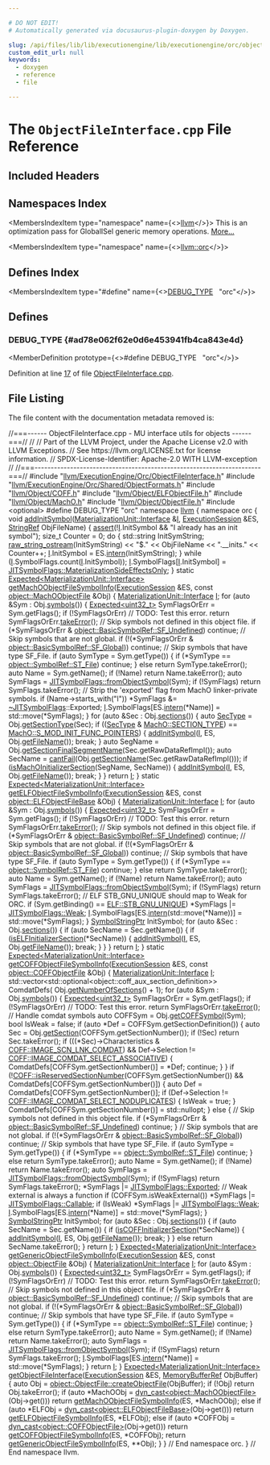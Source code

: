 ```yaml
---

# DO NOT EDIT!
# Automatically generated via docusaurus-plugin-doxygen by Doxygen.

slug: /api/files/lib/lib/executionengine/lib/executionengine/orc/objectfileinterface-cpp
custom_edit_url: null
keywords:
  - doxygen
  - reference
  - file

---
```





# The `ObjectFileInterface.cpp` File Reference

<DoxygenPage pluginConfig={pluginConfig}>



## Included Headers

<IncludesList>
<IncludesListItem
  filePath="llvm/ExecutionEngine/Orc/ObjectFileInterface.h"
  permalink="/docs/api/files/include/include/llvm/include/llvm/executionengine/include/llvm/executionengine/orc/objectfileinterface-h"
  isLocal="true" />
<IncludesListItem
  filePath="llvm/ExecutionEngine/Orc/Shared/ObjectFormats.h"
  permalink="/docs/api/files/include/include/llvm/include/llvm/executionengine/include/llvm/executionengine/orc/include/llvm/executionengine/orc/shared/objectformats-h"
  isLocal="true" />
<IncludesListItem
  filePath="llvm/Object/COFF.h"
  permalink="/docs/api/files/include/include/llvm/include/llvm/object/coff-h"
  isLocal="true" />
<IncludesListItem
  filePath="llvm/Object/ELFObjectFile.h"
  permalink="/docs/api/files/include/include/llvm/include/llvm/object/elfobjectfile-h"
  isLocal="true" />
<IncludesListItem
  filePath="llvm/Object/MachO.h"
  permalink="/docs/api/files/include/include/llvm/include/llvm/object/macho-h"
  isLocal="true" />
<IncludesListItem
  filePath="llvm/Object/ObjectFile.h"
  permalink="/docs/api/files/include/include/llvm/include/llvm/object/objectfile-h"
  isLocal="true" />
<IncludesListItem
  filePath="optional"
  permalink=""
  isLocal="false" />
</IncludesList>

## Namespaces Index

<MembersIndex>

<MembersIndexItem
  type="namespace"
  name={<><a href="/docs/api/namespaces/llvm">llvm</a></>}>
This is an optimization pass for GlobalISel generic memory operations. <a href="/docs/api/namespaces/llvm/#details">More...</a>
</MembersIndexItem>

<MembersIndexItem
  type="namespace"
  name={<><a href="/docs/api/namespaces/llvm/orc">llvm::orc</a></>}>
</MembersIndexItem>

</MembersIndex>

## Defines Index

<MembersIndex>

<MembersIndexItem
  type="#define"
  name={<><a href="#ad78e062f62e0d6e453941fb4ca843e4d">DEBUG&#95;TYPE</a>&nbsp;&nbsp;&nbsp;&quot;orc&quot;</>}>
</MembersIndexItem>

</MembersIndex>


<SectionDefinition>

## Defines

### DEBUG&#95;TYPE {#ad78e062f62e0d6e453941fb4ca843e4d}

<MemberDefinition
  prototype={<>#define DEBUG&#95;TYPE&nbsp;&nbsp;&nbsp;&quot;orc&quot;</>}>

Definition at line <a href="#l00017">17</a> of file <a href="/docs/api/files/lib/lib/executionengine/lib/executionengine/orc/objectfileinterface-cpp">ObjectFileInterface.cpp</a>.
</MemberDefinition>

</SectionDefinition>

## File Listing

The file content with the documentation metadata removed is:

<ProgramListing>

<Link id="l00001" /><CodeLine lineNumber="1"><Highlight kind="comment">//===------ ObjectFileInterface.cpp - MU interface utils for objects ------===//</Highlight><Highlight kind="normal"></Highlight></CodeLine>
<Link id="l00002" /><CodeLine lineNumber="2"><Highlight kind="normal"></Highlight><Highlight kind="comment">//</Highlight><Highlight kind="normal"></Highlight></CodeLine>
<Link id="l00003" /><CodeLine lineNumber="3"><Highlight kind="normal"></Highlight><Highlight kind="comment">// Part of the LLVM Project, under the Apache License v2.0 with LLVM Exceptions.</Highlight><Highlight kind="normal"></Highlight></CodeLine>
<Link id="l00004" /><CodeLine lineNumber="4"><Highlight kind="normal"></Highlight><Highlight kind="comment">// See https://llvm.org/LICENSE.txt for license information.</Highlight><Highlight kind="normal"></Highlight></CodeLine>
<Link id="l00005" /><CodeLine lineNumber="5"><Highlight kind="normal"></Highlight><Highlight kind="comment">// SPDX-License-Identifier: Apache-2.0 WITH LLVM-exception</Highlight><Highlight kind="normal"></Highlight></CodeLine>
<Link id="l00006" /><CodeLine lineNumber="6"><Highlight kind="normal"></Highlight><Highlight kind="comment">//</Highlight><Highlight kind="normal"></Highlight></CodeLine>
<Link id="l00007" /><CodeLine lineNumber="7"><Highlight kind="normal"></Highlight><Highlight kind="comment">//===----------------------------------------------------------------------===//</Highlight><Highlight kind="normal"></Highlight></CodeLine>
<Link id="l00008" /><CodeLine lineNumber="8"><Highlight kind="normal"></Highlight></CodeLine>
<Link id="l00009" /><CodeLine lineNumber="9"><Highlight kind="normal"></Highlight><Highlight kind="preprocessor">#include &quot;<a href="/docs/api/files/include/include/llvm/include/llvm/executionengine/include/llvm/executionengine/orc/objectfileinterface-h">llvm/ExecutionEngine/Orc/ObjectFileInterface.h</a>&quot;</Highlight><Highlight kind="normal"></Highlight></CodeLine>
<Link id="l00010" /><CodeLine lineNumber="10"><Highlight kind="normal"></Highlight><Highlight kind="preprocessor">#include &quot;<a href="/docs/api/files/include/include/llvm/include/llvm/executionengine/include/llvm/executionengine/orc/include/llvm/executionengine/orc/shared/objectformats-h">llvm/ExecutionEngine/Orc/Shared/ObjectFormats.h</a>&quot;</Highlight><Highlight kind="normal"></Highlight></CodeLine>
<Link id="l00011" /><CodeLine lineNumber="11"><Highlight kind="normal"></Highlight><Highlight kind="preprocessor">#include &quot;<a href="/docs/api/files/include/include/llvm/include/llvm/object/coff-h">llvm/Object/COFF.h</a>&quot;</Highlight><Highlight kind="normal"></Highlight></CodeLine>
<Link id="l00012" /><CodeLine lineNumber="12"><Highlight kind="normal"></Highlight><Highlight kind="preprocessor">#include &quot;<a href="/docs/api/files/include/include/llvm/include/llvm/object/elfobjectfile-h">llvm/Object/ELFObjectFile.h</a>&quot;</Highlight><Highlight kind="normal"></Highlight></CodeLine>
<Link id="l00013" /><CodeLine lineNumber="13"><Highlight kind="normal"></Highlight><Highlight kind="preprocessor">#include &quot;<a href="/docs/api/files/include/include/llvm/include/llvm/object/macho-h">llvm/Object/MachO.h</a>&quot;</Highlight><Highlight kind="normal"></Highlight></CodeLine>
<Link id="l00014" /><CodeLine lineNumber="14"><Highlight kind="normal"></Highlight><Highlight kind="preprocessor">#include &quot;<a href="/docs/api/files/include/include/llvm/include/llvm/object/objectfile-h">llvm/Object/ObjectFile.h</a>&quot;</Highlight><Highlight kind="normal"></Highlight></CodeLine>
<Link id="l00015" /><CodeLine lineNumber="15"><Highlight kind="normal"></Highlight><Highlight kind="preprocessor">#include &lt;optional&gt;</Highlight><Highlight kind="normal"></Highlight></CodeLine>
<Link id="l00016" /><CodeLine lineNumber="16"><Highlight kind="normal"></Highlight></CodeLine>
<Link id="l00017" /><CodeLine lineNumber="17" lineLink="#ad78e062f62e0d6e453941fb4ca843e4d"><Highlight kind="normal"></Highlight><Highlight kind="preprocessor">#define DEBUG&#95;TYPE &quot;orc&quot;</Highlight><Highlight kind="normal"></Highlight></CodeLine>
<Link id="l00018" /><CodeLine lineNumber="18"><Highlight kind="normal"></Highlight></CodeLine>
<Link id="l00019" /><CodeLine lineNumber="19"><Highlight kind="normal"></Highlight><Highlight kind="keyword">namespace </Highlight><Highlight kind="normal"><a href="/docs/api/namespaces/llvm">llvm</a> &#123;</Highlight></CodeLine>
<Link id="l00020" /><CodeLine lineNumber="20"><Highlight kind="normal"></Highlight><Highlight kind="keyword">namespace </Highlight><Highlight kind="normal">orc &#123;</Highlight></CodeLine>
<Link id="l00021" /><CodeLine lineNumber="21"><Highlight kind="normal"></Highlight></CodeLine>
<Link id="l00022" /><CodeLine lineNumber="22" lineLink="/docs/api/namespaces/llvm/orc/#a1f5a1bc60c220cdccbab0f26b2a425e1"><Highlight kind="normal"></Highlight><Highlight kind="keywordtype">void</Highlight><Highlight kind="normal"> <a href="/docs/api/namespaces/llvm/orc/#a1f5a1bc60c220cdccbab0f26b2a425e1">addInitSymbol</a>(<a href="/docs/api/structs/llvm/orc/materializationunit/interface">MaterializationUnit::Interface</a> &amp;<a href="/docs/api/files/lib/lib/support/md5-cpp/#ac0eafdc9ee161b71e7af98af736952fd">I</a>, <a href="/docs/api/classes/llvm/orc/executionsession">ExecutionSession</a> &amp;ES,</Highlight></CodeLine>
<Link id="l00023" /><CodeLine lineNumber="23"><Highlight kind="normal">                   <a href="/docs/api/classes/llvm/stringref">StringRef</a> ObjFileName) &#123;</Highlight></CodeLine>
<Link id="l00024" /><CodeLine lineNumber="24"><Highlight kind="normal">  <a href="/docs/api/files/lib/lib/target/lib/target/amdgpu/silowercontrolflow-cpp/#a4868c5d81c5ccc98c47aeab6244346a0">assert</a>(!<a href="/docs/api/files/lib/lib/support/md5-cpp/#ac0eafdc9ee161b71e7af98af736952fd">I</a>.InitSymbol &amp;&amp; </Highlight><Highlight kind="stringliteral">&quot;I already has an init symbol&quot;</Highlight><Highlight kind="normal">);</Highlight></CodeLine>
<Link id="l00025" /><CodeLine lineNumber="25"><Highlight kind="normal">  </Highlight><Highlight kind="keywordtype">size&#95;t</Highlight><Highlight kind="normal"> Counter = 0;</Highlight></CodeLine>
<Link id="l00026" /><CodeLine lineNumber="26"><Highlight kind="normal"></Highlight></CodeLine>
<Link id="l00027" /><CodeLine lineNumber="27"><Highlight kind="normal">  </Highlight><Highlight kind="keywordflow">do</Highlight><Highlight kind="normal"> &#123;</Highlight></CodeLine>
<Link id="l00028" /><CodeLine lineNumber="28"><Highlight kind="normal">    std::string InitSymString;</Highlight></CodeLine>
<Link id="l00029" /><CodeLine lineNumber="29"><Highlight kind="normal">    <a href="/docs/api/classes/llvm/raw-string-ostream">raw&#95;string&#95;ostream</a>(InitSymString)</Highlight></CodeLine>
<Link id="l00030" /><CodeLine lineNumber="30"><Highlight kind="normal">        &lt;&lt; </Highlight><Highlight kind="stringliteral">&quot;$.&quot;</Highlight><Highlight kind="normal"> &lt;&lt; ObjFileName &lt;&lt; </Highlight><Highlight kind="stringliteral">&quot;.&#95;&#95;inits.&quot;</Highlight><Highlight kind="normal"> &lt;&lt; Counter++;</Highlight></CodeLine>
<Link id="l00031" /><CodeLine lineNumber="31"><Highlight kind="normal">    <a href="/docs/api/files/lib/lib/support/md5-cpp/#ac0eafdc9ee161b71e7af98af736952fd">I</a>.InitSymbol = ES.<a href="/docs/api/classes/llvm/orc/executionsession/#a4a6187a7b7e11faffbcb0f788bd2543c">intern</a>(InitSymString);</Highlight></CodeLine>
<Link id="l00032" /><CodeLine lineNumber="32"><Highlight kind="normal">  &#125; </Highlight><Highlight kind="keywordflow">while</Highlight><Highlight kind="normal"> (<a href="/docs/api/files/lib/lib/support/md5-cpp/#ac0eafdc9ee161b71e7af98af736952fd">I</a>.SymbolFlags.count(<a href="/docs/api/files/lib/lib/support/md5-cpp/#ac0eafdc9ee161b71e7af98af736952fd">I</a>.InitSymbol));</Highlight></CodeLine>
<Link id="l00033" /><CodeLine lineNumber="33"><Highlight kind="normal"></Highlight></CodeLine>
<Link id="l00034" /><CodeLine lineNumber="34"><Highlight kind="normal">  <a href="/docs/api/files/lib/lib/support/md5-cpp/#ac0eafdc9ee161b71e7af98af736952fd">I</a>.SymbolFlags&#91;<a href="/docs/api/files/lib/lib/support/md5-cpp/#ac0eafdc9ee161b71e7af98af736952fd">I</a>.InitSymbol&#93; = <a href="/docs/api/classes/llvm/jitsymbolflags/#ad509c6d010720c4f71aeac1fba93f8cbab78b49be60a6b5faf277860a45753ea5">JITSymbolFlags::MaterializationSideEffectsOnly</a>;</Highlight></CodeLine>
<Link id="l00035" /><CodeLine lineNumber="35"><Highlight kind="normal">&#125;</Highlight></CodeLine>
<Link id="l00036" /><CodeLine lineNumber="36"><Highlight kind="normal"></Highlight></CodeLine>
<Link id="l00037" /><CodeLine lineNumber="37"><Highlight kind="normal"></Highlight><Highlight kind="keyword">static</Highlight><Highlight kind="normal"> <a href="/docs/api/classes/llvm/expected">Expected&lt;MaterializationUnit::Interface&gt;</a></Highlight></CodeLine>
<Link id="l00038" /><CodeLine lineNumber="38" lineLink="/docs/api/namespaces/llvm/orc/#a2143f8386a6b8bcb33011fdd240c38f1"><Highlight kind="normal"><a href="/docs/api/namespaces/llvm/orc/#a2143f8386a6b8bcb33011fdd240c38f1">getMachOObjectFileSymbolInfo</a>(<a href="/docs/api/classes/llvm/orc/executionsession">ExecutionSession</a> &amp;ES,</Highlight></CodeLine>
<Link id="l00039" /><CodeLine lineNumber="39"><Highlight kind="normal">                             </Highlight><Highlight kind="keyword">const</Highlight><Highlight kind="normal"> <a href="/docs/api/classes/llvm/object/machoobjectfile">object::MachOObjectFile</a> &amp;Obj) &#123;</Highlight></CodeLine>
<Link id="l00040" /><CodeLine lineNumber="40"><Highlight kind="normal">  <a href="/docs/api/structs/llvm/orc/materializationunit/interface">MaterializationUnit::Interface</a> <a href="/docs/api/files/lib/lib/support/md5-cpp/#ac0eafdc9ee161b71e7af98af736952fd">I</a>;</Highlight></CodeLine>
<Link id="l00041" /><CodeLine lineNumber="41"><Highlight kind="normal"></Highlight></CodeLine>
<Link id="l00042" /><CodeLine lineNumber="42"><Highlight kind="normal">  </Highlight><Highlight kind="keywordflow">for</Highlight><Highlight kind="normal"> (</Highlight><Highlight kind="keyword">auto</Highlight><Highlight kind="normal"> &amp;Sym : Obj.<a href="/docs/api/classes/llvm/object/objectfile/#aa22a9825f4937b28269552f5b8db4a69">symbols</a>()) &#123;</Highlight></CodeLine>
<Link id="l00043" /><CodeLine lineNumber="43"><Highlight kind="normal">    <a href="/docs/api/classes/llvm/expected">Expected&lt;uint32&#95;t&gt;</a> SymFlagsOrErr = Sym.getFlags();</Highlight></CodeLine>
<Link id="l00044" /><CodeLine lineNumber="44"><Highlight kind="normal">    </Highlight><Highlight kind="keywordflow">if</Highlight><Highlight kind="normal"> (!SymFlagsOrErr)</Highlight></CodeLine>
<Link id="l00045" /><CodeLine lineNumber="45"><Highlight kind="normal">      </Highlight><Highlight kind="comment">// TODO: Test this error.</Highlight><Highlight kind="normal"></Highlight></CodeLine>
<Link id="l00046" /><CodeLine lineNumber="46"><Highlight kind="normal">      </Highlight><Highlight kind="keywordflow">return</Highlight><Highlight kind="normal"> SymFlagsOrErr.<a href="/docs/api/classes/llvm/expected/#a94789df4ebd03dc008e8adebaa66ac1f">takeError</a>();</Highlight></CodeLine>
<Link id="l00047" /><CodeLine lineNumber="47"><Highlight kind="normal"></Highlight></CodeLine>
<Link id="l00048" /><CodeLine lineNumber="48"><Highlight kind="normal">    </Highlight><Highlight kind="comment">// Skip symbols not defined in this object file.</Highlight><Highlight kind="normal"></Highlight></CodeLine>
<Link id="l00049" /><CodeLine lineNumber="49"><Highlight kind="normal">    </Highlight><Highlight kind="keywordflow">if</Highlight><Highlight kind="normal"> (&#42;SymFlagsOrErr &amp; <a href="/docs/api/classes/llvm/object/basicsymbolref/#a9004a106627deafd45a7c95ee497d431ad1131f10939b205635a0dc81ca3c45d7">object::BasicSymbolRef::SF&#95;Undefined</a>)</Highlight></CodeLine>
<Link id="l00050" /><CodeLine lineNumber="50"><Highlight kind="normal">      </Highlight><Highlight kind="keywordflow">continue</Highlight><Highlight kind="normal">;</Highlight></CodeLine>
<Link id="l00051" /><CodeLine lineNumber="51"><Highlight kind="normal"></Highlight></CodeLine>
<Link id="l00052" /><CodeLine lineNumber="52"><Highlight kind="normal">    </Highlight><Highlight kind="comment">// Skip symbols that are not global.</Highlight><Highlight kind="normal"></Highlight></CodeLine>
<Link id="l00053" /><CodeLine lineNumber="53"><Highlight kind="normal">    </Highlight><Highlight kind="keywordflow">if</Highlight><Highlight kind="normal"> (!(&#42;SymFlagsOrErr &amp; <a href="/docs/api/classes/llvm/object/basicsymbolref/#a9004a106627deafd45a7c95ee497d431a1cc593ee22b60969ba0a3cb1e5e21b34">object::BasicSymbolRef::SF&#95;Global</a>))</Highlight></CodeLine>
<Link id="l00054" /><CodeLine lineNumber="54"><Highlight kind="normal">      </Highlight><Highlight kind="keywordflow">continue</Highlight><Highlight kind="normal">;</Highlight></CodeLine>
<Link id="l00055" /><CodeLine lineNumber="55"><Highlight kind="normal"></Highlight></CodeLine>
<Link id="l00056" /><CodeLine lineNumber="56"><Highlight kind="normal">    </Highlight><Highlight kind="comment">// Skip symbols that have type SF&#95;File.</Highlight><Highlight kind="normal"></Highlight></CodeLine>
<Link id="l00057" /><CodeLine lineNumber="57"><Highlight kind="normal">    </Highlight><Highlight kind="keywordflow">if</Highlight><Highlight kind="normal"> (</Highlight><Highlight kind="keyword">auto</Highlight><Highlight kind="normal"> SymType = Sym.getType()) &#123;</Highlight></CodeLine>
<Link id="l00058" /><CodeLine lineNumber="58"><Highlight kind="normal">      </Highlight><Highlight kind="keywordflow">if</Highlight><Highlight kind="normal"> (&#42;SymType == <a href="/docs/api/classes/llvm/object/symbolref/#a2ea2ecb4f81936cc379aff129e440b04a771f3523463fc179b4e89f60841a23b8">object::SymbolRef::ST&#95;File</a>)</Highlight></CodeLine>
<Link id="l00059" /><CodeLine lineNumber="59"><Highlight kind="normal">        </Highlight><Highlight kind="keywordflow">continue</Highlight><Highlight kind="normal">;</Highlight></CodeLine>
<Link id="l00060" /><CodeLine lineNumber="60"><Highlight kind="normal">    &#125; </Highlight><Highlight kind="keywordflow">else</Highlight><Highlight kind="normal"></Highlight></CodeLine>
<Link id="l00061" /><CodeLine lineNumber="61"><Highlight kind="normal">      </Highlight><Highlight kind="keywordflow">return</Highlight><Highlight kind="normal"> SymType.takeError();</Highlight></CodeLine>
<Link id="l00062" /><CodeLine lineNumber="62"><Highlight kind="normal"></Highlight></CodeLine>
<Link id="l00063" /><CodeLine lineNumber="63"><Highlight kind="normal">    </Highlight><Highlight kind="keyword">auto</Highlight><Highlight kind="normal"> Name = Sym.getName();</Highlight></CodeLine>
<Link id="l00064" /><CodeLine lineNumber="64"><Highlight kind="normal">    </Highlight><Highlight kind="keywordflow">if</Highlight><Highlight kind="normal"> (!Name)</Highlight></CodeLine>
<Link id="l00065" /><CodeLine lineNumber="65"><Highlight kind="normal">      </Highlight><Highlight kind="keywordflow">return</Highlight><Highlight kind="normal"> Name.takeError();</Highlight></CodeLine>
<Link id="l00066" /><CodeLine lineNumber="66"><Highlight kind="normal">    </Highlight><Highlight kind="keyword">auto</Highlight><Highlight kind="normal"> SymFlags = <a href="/docs/api/classes/llvm/jitsymbolflags/#a6d8cec64deb620b732a8a6922c327cf7">JITSymbolFlags::fromObjectSymbol</a>(Sym);</Highlight></CodeLine>
<Link id="l00067" /><CodeLine lineNumber="67"><Highlight kind="normal">    </Highlight><Highlight kind="keywordflow">if</Highlight><Highlight kind="normal"> (!SymFlags)</Highlight></CodeLine>
<Link id="l00068" /><CodeLine lineNumber="68"><Highlight kind="normal">      </Highlight><Highlight kind="keywordflow">return</Highlight><Highlight kind="normal"> SymFlags.takeError();</Highlight></CodeLine>
<Link id="l00069" /><CodeLine lineNumber="69"><Highlight kind="normal"></Highlight></CodeLine>
<Link id="l00070" /><CodeLine lineNumber="70"><Highlight kind="normal">    </Highlight><Highlight kind="comment">// Strip the &#39;exported&#39; flag from MachO linker-private symbols.</Highlight><Highlight kind="normal"></Highlight></CodeLine>
<Link id="l00071" /><CodeLine lineNumber="71"><Highlight kind="normal">    </Highlight><Highlight kind="keywordflow">if</Highlight><Highlight kind="normal"> (Name-&gt;starts&#95;with(</Highlight><Highlight kind="stringliteral">&quot;l&quot;</Highlight><Highlight kind="normal">))</Highlight></CodeLine>
<Link id="l00072" /><CodeLine lineNumber="72"><Highlight kind="normal">      &#42;SymFlags &amp;= <a href="/docs/api/classes/llvm/jitsymbolflags">~JITSymbolFlags</a>::Exported;</Highlight></CodeLine>
<Link id="l00073" /><CodeLine lineNumber="73"><Highlight kind="normal"></Highlight></CodeLine>
<Link id="l00074" /><CodeLine lineNumber="74"><Highlight kind="normal">    <a href="/docs/api/files/lib/lib/support/md5-cpp/#ac0eafdc9ee161b71e7af98af736952fd">I</a>.SymbolFlags&#91;ES.<a href="/docs/api/classes/llvm/orc/executionsession/#a4a6187a7b7e11faffbcb0f788bd2543c">intern</a>(&#42;Name)&#93; = std::move(&#42;SymFlags);</Highlight></CodeLine>
<Link id="l00075" /><CodeLine lineNumber="75"><Highlight kind="normal">  &#125;</Highlight></CodeLine>
<Link id="l00076" /><CodeLine lineNumber="76"><Highlight kind="normal"></Highlight></CodeLine>
<Link id="l00077" /><CodeLine lineNumber="77"><Highlight kind="normal">  </Highlight><Highlight kind="keywordflow">for</Highlight><Highlight kind="normal"> (</Highlight><Highlight kind="keyword">auto</Highlight><Highlight kind="normal"> &amp;Sec : Obj.<a href="/docs/api/classes/llvm/object/objectfile/#a7f73649118e365a230be4870d824e7cf">sections</a>()) &#123;</Highlight></CodeLine>
<Link id="l00078" /><CodeLine lineNumber="78"><Highlight kind="normal">    </Highlight><Highlight kind="keyword">auto</Highlight><Highlight kind="normal"> <a href="/docs/api/namespaces/llvm/sampleprof/#af9c6f2601a71ffce0953ca9df59a3e85">SecType</a> = Obj.<a href="/docs/api/classes/llvm/object/machoobjectfile/#a6219972bdae3e9ac0f4daf447f328d82">getSectionType</a>(Sec);</Highlight></CodeLine>
<Link id="l00079" /><CodeLine lineNumber="79"><Highlight kind="normal">    </Highlight><Highlight kind="keywordflow">if</Highlight><Highlight kind="normal"> ((<a href="/docs/api/namespaces/llvm/sampleprof/#af9c6f2601a71ffce0953ca9df59a3e85">SecType</a> &amp; <a href="/docs/api/namespaces/llvm/macho/#a03740c22238cbe574a5d3aaf3cd5d198afcc0f8ee030bc9729199d678956638b3">MachO::SECTION&#95;TYPE</a>) == <a href="/docs/api/namespaces/llvm/macho/#a48b52b2439385a6f96a6e50defb27409a61e394fcd6d71346ac33aad0f551459b">MachO::S&#95;MOD&#95;INIT&#95;FUNC&#95;POINTERS</a>) &#123;</Highlight></CodeLine>
<Link id="l00080" /><CodeLine lineNumber="80"><Highlight kind="normal">      <a href="/docs/api/namespaces/llvm/orc/#a1f5a1bc60c220cdccbab0f26b2a425e1">addInitSymbol</a>(<a href="/docs/api/files/lib/lib/support/md5-cpp/#ac0eafdc9ee161b71e7af98af736952fd">I</a>, ES, Obj.<a href="/docs/api/classes/llvm/object/binary/#acecdb20a61e1b407af83d42e1ad9a3f3">getFileName</a>());</Highlight></CodeLine>
<Link id="l00081" /><CodeLine lineNumber="81"><Highlight kind="normal">      </Highlight><Highlight kind="keywordflow">break</Highlight><Highlight kind="normal">;</Highlight></CodeLine>
<Link id="l00082" /><CodeLine lineNumber="82"><Highlight kind="normal">    &#125;</Highlight></CodeLine>
<Link id="l00083" /><CodeLine lineNumber="83"><Highlight kind="normal">    </Highlight><Highlight kind="keyword">auto</Highlight><Highlight kind="normal"> SegName = Obj.<a href="/docs/api/classes/llvm/object/machoobjectfile/#a647f0ec13a56dcdcf59ff036090db193">getSectionFinalSegmentName</a>(Sec.getRawDataRefImpl());</Highlight></CodeLine>
<Link id="l00084" /><CodeLine lineNumber="84"><Highlight kind="normal">    </Highlight><Highlight kind="keyword">auto</Highlight><Highlight kind="normal"> SecName = <a href="/docs/api/namespaces/llvm/#aa1e1474f15df639f0d874b21f15666f7">cantFail</a>(Obj.<a href="/docs/api/classes/llvm/object/machoobjectfile/#ac459e969de113b3d211c0a4087656dc7">getSectionName</a>(Sec.getRawDataRefImpl()));</Highlight></CodeLine>
<Link id="l00085" /><CodeLine lineNumber="85"><Highlight kind="normal">    </Highlight><Highlight kind="keywordflow">if</Highlight><Highlight kind="normal"> (<a href="/docs/api/namespaces/llvm/orc/#a7f32ad05bf9ae4235bfb4f4e78159294">isMachOInitializerSection</a>(SegName, SecName)) &#123;</Highlight></CodeLine>
<Link id="l00086" /><CodeLine lineNumber="86"><Highlight kind="normal">      <a href="/docs/api/namespaces/llvm/orc/#a1f5a1bc60c220cdccbab0f26b2a425e1">addInitSymbol</a>(<a href="/docs/api/files/lib/lib/support/md5-cpp/#ac0eafdc9ee161b71e7af98af736952fd">I</a>, ES, Obj.<a href="/docs/api/classes/llvm/object/binary/#acecdb20a61e1b407af83d42e1ad9a3f3">getFileName</a>());</Highlight></CodeLine>
<Link id="l00087" /><CodeLine lineNumber="87"><Highlight kind="normal">      </Highlight><Highlight kind="keywordflow">break</Highlight><Highlight kind="normal">;</Highlight></CodeLine>
<Link id="l00088" /><CodeLine lineNumber="88"><Highlight kind="normal">    &#125;</Highlight></CodeLine>
<Link id="l00089" /><CodeLine lineNumber="89"><Highlight kind="normal">  &#125;</Highlight></CodeLine>
<Link id="l00090" /><CodeLine lineNumber="90"><Highlight kind="normal"></Highlight></CodeLine>
<Link id="l00091" /><CodeLine lineNumber="91"><Highlight kind="normal">  </Highlight><Highlight kind="keywordflow">return</Highlight><Highlight kind="normal"> <a href="/docs/api/files/lib/lib/support/md5-cpp/#ac0eafdc9ee161b71e7af98af736952fd">I</a>;</Highlight></CodeLine>
<Link id="l00092" /><CodeLine lineNumber="92"><Highlight kind="normal">&#125;</Highlight></CodeLine>
<Link id="l00093" /><CodeLine lineNumber="93"><Highlight kind="normal"></Highlight></CodeLine>
<Link id="l00094" /><CodeLine lineNumber="94"><Highlight kind="normal"></Highlight><Highlight kind="keyword">static</Highlight><Highlight kind="normal"> <a href="/docs/api/classes/llvm/expected">Expected&lt;MaterializationUnit::Interface&gt;</a></Highlight></CodeLine>
<Link id="l00095" /><CodeLine lineNumber="95" lineLink="/docs/api/namespaces/llvm/orc/#a5943e7713622fd9365b27abfefd1703f"><Highlight kind="normal"><a href="/docs/api/namespaces/llvm/orc/#a5943e7713622fd9365b27abfefd1703f">getELFObjectFileSymbolInfo</a>(<a href="/docs/api/classes/llvm/orc/executionsession">ExecutionSession</a> &amp;ES,</Highlight></CodeLine>
<Link id="l00096" /><CodeLine lineNumber="96"><Highlight kind="normal">                           </Highlight><Highlight kind="keyword">const</Highlight><Highlight kind="normal"> <a href="/docs/api/classes/llvm/object/elfobjectfilebase">object::ELFObjectFileBase</a> &amp;Obj) &#123;</Highlight></CodeLine>
<Link id="l00097" /><CodeLine lineNumber="97"><Highlight kind="normal">  <a href="/docs/api/structs/llvm/orc/materializationunit/interface">MaterializationUnit::Interface</a> <a href="/docs/api/files/lib/lib/support/md5-cpp/#ac0eafdc9ee161b71e7af98af736952fd">I</a>;</Highlight></CodeLine>
<Link id="l00098" /><CodeLine lineNumber="98"><Highlight kind="normal"></Highlight></CodeLine>
<Link id="l00099" /><CodeLine lineNumber="99"><Highlight kind="normal">  </Highlight><Highlight kind="keywordflow">for</Highlight><Highlight kind="normal"> (</Highlight><Highlight kind="keyword">auto</Highlight><Highlight kind="normal"> &amp;Sym : Obj.<a href="/docs/api/classes/llvm/object/elfobjectfilebase/#aa82326b6efec7b9b4135f9c346c9eb8c">symbols</a>()) &#123;</Highlight></CodeLine>
<Link id="l00100" /><CodeLine lineNumber="100"><Highlight kind="normal">    <a href="/docs/api/classes/llvm/expected">Expected&lt;uint32&#95;t&gt;</a> SymFlagsOrErr = Sym.getFlags();</Highlight></CodeLine>
<Link id="l00101" /><CodeLine lineNumber="101"><Highlight kind="normal">    </Highlight><Highlight kind="keywordflow">if</Highlight><Highlight kind="normal"> (!SymFlagsOrErr)</Highlight></CodeLine>
<Link id="l00102" /><CodeLine lineNumber="102"><Highlight kind="normal">      </Highlight><Highlight kind="comment">// TODO: Test this error.</Highlight><Highlight kind="normal"></Highlight></CodeLine>
<Link id="l00103" /><CodeLine lineNumber="103"><Highlight kind="normal">      </Highlight><Highlight kind="keywordflow">return</Highlight><Highlight kind="normal"> SymFlagsOrErr.<a href="/docs/api/classes/llvm/expected/#a94789df4ebd03dc008e8adebaa66ac1f">takeError</a>();</Highlight></CodeLine>
<Link id="l00104" /><CodeLine lineNumber="104"><Highlight kind="normal"></Highlight></CodeLine>
<Link id="l00105" /><CodeLine lineNumber="105"><Highlight kind="normal">    </Highlight><Highlight kind="comment">// Skip symbols not defined in this object file.</Highlight><Highlight kind="normal"></Highlight></CodeLine>
<Link id="l00106" /><CodeLine lineNumber="106"><Highlight kind="normal">    </Highlight><Highlight kind="keywordflow">if</Highlight><Highlight kind="normal"> (&#42;SymFlagsOrErr &amp; <a href="/docs/api/classes/llvm/object/basicsymbolref/#a9004a106627deafd45a7c95ee497d431ad1131f10939b205635a0dc81ca3c45d7">object::BasicSymbolRef::SF&#95;Undefined</a>)</Highlight></CodeLine>
<Link id="l00107" /><CodeLine lineNumber="107"><Highlight kind="normal">      </Highlight><Highlight kind="keywordflow">continue</Highlight><Highlight kind="normal">;</Highlight></CodeLine>
<Link id="l00108" /><CodeLine lineNumber="108"><Highlight kind="normal"></Highlight></CodeLine>
<Link id="l00109" /><CodeLine lineNumber="109"><Highlight kind="normal">    </Highlight><Highlight kind="comment">// Skip symbols that are not global.</Highlight><Highlight kind="normal"></Highlight></CodeLine>
<Link id="l00110" /><CodeLine lineNumber="110"><Highlight kind="normal">    </Highlight><Highlight kind="keywordflow">if</Highlight><Highlight kind="normal"> (!(&#42;SymFlagsOrErr &amp; <a href="/docs/api/classes/llvm/object/basicsymbolref/#a9004a106627deafd45a7c95ee497d431a1cc593ee22b60969ba0a3cb1e5e21b34">object::BasicSymbolRef::SF&#95;Global</a>))</Highlight></CodeLine>
<Link id="l00111" /><CodeLine lineNumber="111"><Highlight kind="normal">      </Highlight><Highlight kind="keywordflow">continue</Highlight><Highlight kind="normal">;</Highlight></CodeLine>
<Link id="l00112" /><CodeLine lineNumber="112"><Highlight kind="normal"></Highlight></CodeLine>
<Link id="l00113" /><CodeLine lineNumber="113"><Highlight kind="normal">    </Highlight><Highlight kind="comment">// Skip symbols that have type SF&#95;File.</Highlight><Highlight kind="normal"></Highlight></CodeLine>
<Link id="l00114" /><CodeLine lineNumber="114"><Highlight kind="normal">    </Highlight><Highlight kind="keywordflow">if</Highlight><Highlight kind="normal"> (</Highlight><Highlight kind="keyword">auto</Highlight><Highlight kind="normal"> SymType = Sym.getType()) &#123;</Highlight></CodeLine>
<Link id="l00115" /><CodeLine lineNumber="115"><Highlight kind="normal">      </Highlight><Highlight kind="keywordflow">if</Highlight><Highlight kind="normal"> (&#42;SymType == <a href="/docs/api/classes/llvm/object/symbolref/#a2ea2ecb4f81936cc379aff129e440b04a771f3523463fc179b4e89f60841a23b8">object::SymbolRef::ST&#95;File</a>)</Highlight></CodeLine>
<Link id="l00116" /><CodeLine lineNumber="116"><Highlight kind="normal">        </Highlight><Highlight kind="keywordflow">continue</Highlight><Highlight kind="normal">;</Highlight></CodeLine>
<Link id="l00117" /><CodeLine lineNumber="117"><Highlight kind="normal">    &#125; </Highlight><Highlight kind="keywordflow">else</Highlight><Highlight kind="normal"></Highlight></CodeLine>
<Link id="l00118" /><CodeLine lineNumber="118"><Highlight kind="normal">      </Highlight><Highlight kind="keywordflow">return</Highlight><Highlight kind="normal"> SymType.takeError();</Highlight></CodeLine>
<Link id="l00119" /><CodeLine lineNumber="119"><Highlight kind="normal"></Highlight></CodeLine>
<Link id="l00120" /><CodeLine lineNumber="120"><Highlight kind="normal">    </Highlight><Highlight kind="keyword">auto</Highlight><Highlight kind="normal"> Name = Sym.getName();</Highlight></CodeLine>
<Link id="l00121" /><CodeLine lineNumber="121"><Highlight kind="normal">    </Highlight><Highlight kind="keywordflow">if</Highlight><Highlight kind="normal"> (!Name)</Highlight></CodeLine>
<Link id="l00122" /><CodeLine lineNumber="122"><Highlight kind="normal">      </Highlight><Highlight kind="keywordflow">return</Highlight><Highlight kind="normal"> Name.takeError();</Highlight></CodeLine>
<Link id="l00123" /><CodeLine lineNumber="123"><Highlight kind="normal"></Highlight></CodeLine>
<Link id="l00124" /><CodeLine lineNumber="124"><Highlight kind="normal">    </Highlight><Highlight kind="keyword">auto</Highlight><Highlight kind="normal"> SymFlags = <a href="/docs/api/classes/llvm/jitsymbolflags/#a6d8cec64deb620b732a8a6922c327cf7">JITSymbolFlags::fromObjectSymbol</a>(Sym);</Highlight></CodeLine>
<Link id="l00125" /><CodeLine lineNumber="125"><Highlight kind="normal">    </Highlight><Highlight kind="keywordflow">if</Highlight><Highlight kind="normal"> (!SymFlags)</Highlight></CodeLine>
<Link id="l00126" /><CodeLine lineNumber="126"><Highlight kind="normal">      </Highlight><Highlight kind="keywordflow">return</Highlight><Highlight kind="normal"> SymFlags.takeError();</Highlight></CodeLine>
<Link id="l00127" /><CodeLine lineNumber="127"><Highlight kind="normal"></Highlight></CodeLine>
<Link id="l00128" /><CodeLine lineNumber="128"><Highlight kind="normal">    </Highlight><Highlight kind="comment">// ELF STB&#95;GNU&#95;UNIQUE should map to Weak for ORC.</Highlight><Highlight kind="normal"></Highlight></CodeLine>
<Link id="l00129" /><CodeLine lineNumber="129"><Highlight kind="normal">    </Highlight><Highlight kind="keywordflow">if</Highlight><Highlight kind="normal"> (Sym.getBinding() == <a href="/docs/api/namespaces/llvm/elf/#a41d1d619e276ea6e4e6e98c4b929ba77af266d61f5074811ef82444eeeff11c89">ELF::STB&#95;GNU&#95;UNIQUE</a>)</Highlight></CodeLine>
<Link id="l00130" /><CodeLine lineNumber="130"><Highlight kind="normal">      &#42;SymFlags |= <a href="/docs/api/classes/llvm/jitsymbolflags/#ad509c6d010720c4f71aeac1fba93f8cbabe8fbc5eba26a22d11d3ed68f8ada397">JITSymbolFlags::Weak</a>;</Highlight></CodeLine>
<Link id="l00131" /><CodeLine lineNumber="131"><Highlight kind="normal"></Highlight></CodeLine>
<Link id="l00132" /><CodeLine lineNumber="132"><Highlight kind="normal">    <a href="/docs/api/files/lib/lib/support/md5-cpp/#ac0eafdc9ee161b71e7af98af736952fd">I</a>.SymbolFlags&#91;ES.<a href="/docs/api/classes/llvm/orc/executionsession/#a4a6187a7b7e11faffbcb0f788bd2543c">intern</a>(std::move(&#42;Name))&#93; = std::move(&#42;SymFlags);</Highlight></CodeLine>
<Link id="l00133" /><CodeLine lineNumber="133"><Highlight kind="normal">  &#125;</Highlight></CodeLine>
<Link id="l00134" /><CodeLine lineNumber="134"><Highlight kind="normal"></Highlight></CodeLine>
<Link id="l00135" /><CodeLine lineNumber="135"><Highlight kind="normal">  <a href="/docs/api/classes/llvm/orc/symbolstringptr">SymbolStringPtr</a> InitSymbol;</Highlight></CodeLine>
<Link id="l00136" /><CodeLine lineNumber="136"><Highlight kind="normal">  </Highlight><Highlight kind="keywordflow">for</Highlight><Highlight kind="normal"> (</Highlight><Highlight kind="keyword">auto</Highlight><Highlight kind="normal"> &amp;Sec : Obj.<a href="/docs/api/classes/llvm/object/objectfile/#a7f73649118e365a230be4870d824e7cf">sections</a>()) &#123;</Highlight></CodeLine>
<Link id="l00137" /><CodeLine lineNumber="137"><Highlight kind="normal">    </Highlight><Highlight kind="keywordflow">if</Highlight><Highlight kind="normal"> (</Highlight><Highlight kind="keyword">auto</Highlight><Highlight kind="normal"> SecName = Sec.getName()) &#123;</Highlight></CodeLine>
<Link id="l00138" /><CodeLine lineNumber="138"><Highlight kind="normal">      </Highlight><Highlight kind="keywordflow">if</Highlight><Highlight kind="normal"> (<a href="/docs/api/namespaces/llvm/orc/#afb851ae7facd81d01ece05e5f4ac5155">isELFInitializerSection</a>(&#42;SecName)) &#123;</Highlight></CodeLine>
<Link id="l00139" /><CodeLine lineNumber="139"><Highlight kind="normal">        <a href="/docs/api/namespaces/llvm/orc/#a1f5a1bc60c220cdccbab0f26b2a425e1">addInitSymbol</a>(<a href="/docs/api/files/lib/lib/support/md5-cpp/#ac0eafdc9ee161b71e7af98af736952fd">I</a>, ES, Obj.<a href="/docs/api/classes/llvm/object/binary/#acecdb20a61e1b407af83d42e1ad9a3f3">getFileName</a>());</Highlight></CodeLine>
<Link id="l00140" /><CodeLine lineNumber="140"><Highlight kind="normal">        </Highlight><Highlight kind="keywordflow">break</Highlight><Highlight kind="normal">;</Highlight></CodeLine>
<Link id="l00141" /><CodeLine lineNumber="141"><Highlight kind="normal">      &#125;</Highlight></CodeLine>
<Link id="l00142" /><CodeLine lineNumber="142"><Highlight kind="normal">    &#125;</Highlight></CodeLine>
<Link id="l00143" /><CodeLine lineNumber="143"><Highlight kind="normal">  &#125;</Highlight></CodeLine>
<Link id="l00144" /><CodeLine lineNumber="144"><Highlight kind="normal"></Highlight></CodeLine>
<Link id="l00145" /><CodeLine lineNumber="145"><Highlight kind="normal">  </Highlight><Highlight kind="keywordflow">return</Highlight><Highlight kind="normal"> <a href="/docs/api/files/lib/lib/support/md5-cpp/#ac0eafdc9ee161b71e7af98af736952fd">I</a>;</Highlight></CodeLine>
<Link id="l00146" /><CodeLine lineNumber="146"><Highlight kind="normal">&#125;</Highlight></CodeLine>
<Link id="l00147" /><CodeLine lineNumber="147"><Highlight kind="normal"></Highlight></CodeLine>
<Link id="l00148" /><CodeLine lineNumber="148"><Highlight kind="normal"></Highlight><Highlight kind="keyword">static</Highlight><Highlight kind="normal"> <a href="/docs/api/classes/llvm/expected">Expected&lt;MaterializationUnit::Interface&gt;</a></Highlight></CodeLine>
<Link id="l00149" /><CodeLine lineNumber="149" lineLink="/docs/api/namespaces/llvm/orc/#aeeec63b61f99af14a9ca2c631e6b9cec"><Highlight kind="normal"><a href="/docs/api/namespaces/llvm/orc/#aeeec63b61f99af14a9ca2c631e6b9cec">getCOFFObjectFileSymbolInfo</a>(<a href="/docs/api/classes/llvm/orc/executionsession">ExecutionSession</a> &amp;ES,</Highlight></CodeLine>
<Link id="l00150" /><CodeLine lineNumber="150"><Highlight kind="normal">                            </Highlight><Highlight kind="keyword">const</Highlight><Highlight kind="normal"> <a href="/docs/api/classes/llvm/object/coffobjectfile">object::COFFObjectFile</a> &amp;Obj) &#123;</Highlight></CodeLine>
<Link id="l00151" /><CodeLine lineNumber="151"><Highlight kind="normal">  <a href="/docs/api/structs/llvm/orc/materializationunit/interface">MaterializationUnit::Interface</a> <a href="/docs/api/files/lib/lib/support/md5-cpp/#ac0eafdc9ee161b71e7af98af736952fd">I</a>;</Highlight></CodeLine>
<Link id="l00152" /><CodeLine lineNumber="152"><Highlight kind="normal">  std::vector&lt;std::optional&lt;object::coff&#95;aux&#95;section&#95;definition&gt;&gt; ComdatDefs(</Highlight></CodeLine>
<Link id="l00153" /><CodeLine lineNumber="153"><Highlight kind="normal">      Obj.<a href="/docs/api/classes/llvm/object/coffobjectfile/#a930336b912bc8faffc491775ea12ed59">getNumberOfSections</a>() + 1);</Highlight></CodeLine>
<Link id="l00154" /><CodeLine lineNumber="154"><Highlight kind="normal">  </Highlight><Highlight kind="keywordflow">for</Highlight><Highlight kind="normal"> (</Highlight><Highlight kind="keyword">auto</Highlight><Highlight kind="normal"> &amp;Sym : Obj.<a href="/docs/api/classes/llvm/object/objectfile/#aa22a9825f4937b28269552f5b8db4a69">symbols</a>()) &#123;</Highlight></CodeLine>
<Link id="l00155" /><CodeLine lineNumber="155"><Highlight kind="normal">    <a href="/docs/api/classes/llvm/expected">Expected&lt;uint32&#95;t&gt;</a> SymFlagsOrErr = Sym.getFlags();</Highlight></CodeLine>
<Link id="l00156" /><CodeLine lineNumber="156"><Highlight kind="normal">    </Highlight><Highlight kind="keywordflow">if</Highlight><Highlight kind="normal"> (!SymFlagsOrErr)</Highlight></CodeLine>
<Link id="l00157" /><CodeLine lineNumber="157"><Highlight kind="normal">      </Highlight><Highlight kind="comment">// TODO: Test this error.</Highlight><Highlight kind="normal"></Highlight></CodeLine>
<Link id="l00158" /><CodeLine lineNumber="158"><Highlight kind="normal">      </Highlight><Highlight kind="keywordflow">return</Highlight><Highlight kind="normal"> SymFlagsOrErr.<a href="/docs/api/classes/llvm/expected/#a94789df4ebd03dc008e8adebaa66ac1f">takeError</a>();</Highlight></CodeLine>
<Link id="l00159" /><CodeLine lineNumber="159"><Highlight kind="normal"></Highlight></CodeLine>
<Link id="l00160" /><CodeLine lineNumber="160"><Highlight kind="normal">    </Highlight><Highlight kind="comment">// Handle comdat symbols</Highlight><Highlight kind="normal"></Highlight></CodeLine>
<Link id="l00161" /><CodeLine lineNumber="161"><Highlight kind="normal">    </Highlight><Highlight kind="keyword">auto</Highlight><Highlight kind="normal"> COFFSym = Obj.<a href="/docs/api/classes/llvm/object/coffobjectfile/#af7b03104f5d112e6566ae07122a124c4">getCOFFSymbol</a>(Sym);</Highlight></CodeLine>
<Link id="l00162" /><CodeLine lineNumber="162"><Highlight kind="normal">    </Highlight><Highlight kind="keywordtype">bool</Highlight><Highlight kind="normal"> IsWeak = </Highlight><Highlight kind="keyword">false</Highlight><Highlight kind="normal">;</Highlight></CodeLine>
<Link id="l00163" /><CodeLine lineNumber="163"><Highlight kind="normal">    </Highlight><Highlight kind="keywordflow">if</Highlight><Highlight kind="normal"> (</Highlight><Highlight kind="keyword">auto</Highlight><Highlight kind="normal"> &#42;Def = COFFSym.getSectionDefinition()) &#123;</Highlight></CodeLine>
<Link id="l00164" /><CodeLine lineNumber="164"><Highlight kind="normal">      </Highlight><Highlight kind="keyword">auto</Highlight><Highlight kind="normal"> Sec = Obj.<a href="/docs/api/classes/llvm/object/coffobjectfile/#aa320001cb948fd09beeb24178f2f8de7">getSection</a>(COFFSym.getSectionNumber());</Highlight></CodeLine>
<Link id="l00165" /><CodeLine lineNumber="165"><Highlight kind="normal">      </Highlight><Highlight kind="keywordflow">if</Highlight><Highlight kind="normal"> (!Sec)</Highlight></CodeLine>
<Link id="l00166" /><CodeLine lineNumber="166"><Highlight kind="normal">        </Highlight><Highlight kind="keywordflow">return</Highlight><Highlight kind="normal"> Sec.takeError();</Highlight></CodeLine>
<Link id="l00167" /><CodeLine lineNumber="167"><Highlight kind="normal">      </Highlight><Highlight kind="keywordflow">if</Highlight><Highlight kind="normal"> (((&#42;Sec)-&gt;Characteristics &amp; <a href="/docs/api/namespaces/llvm/coff/#a45c610228e069b0b3efbcbc1d5577f5aa86b861e119d7e8b4bf5d9664671667ca">COFF::IMAGE&#95;SCN&#95;LNK&#95;COMDAT</a>) &amp;&amp;</Highlight></CodeLine>
<Link id="l00168" /><CodeLine lineNumber="168"><Highlight kind="normal">          Def-&gt;Selection != <a href="/docs/api/namespaces/llvm/coff/#abb2a5b3cc2301597c2ffed2e4b04f45ea85161daa9965cdbe86d035f42c2c65ed">COFF::IMAGE&#95;COMDAT&#95;SELECT&#95;ASSOCIATIVE</a>) &#123;</Highlight></CodeLine>
<Link id="l00169" /><CodeLine lineNumber="169"><Highlight kind="normal">        ComdatDefs&#91;COFFSym.getSectionNumber()&#93; = &#42;Def;</Highlight></CodeLine>
<Link id="l00170" /><CodeLine lineNumber="170"><Highlight kind="normal">        </Highlight><Highlight kind="keywordflow">continue</Highlight><Highlight kind="normal">;</Highlight></CodeLine>
<Link id="l00171" /><CodeLine lineNumber="171"><Highlight kind="normal">      &#125;</Highlight></CodeLine>
<Link id="l00172" /><CodeLine lineNumber="172"><Highlight kind="normal">    &#125;</Highlight></CodeLine>
<Link id="l00173" /><CodeLine lineNumber="173"><Highlight kind="normal">    </Highlight><Highlight kind="keywordflow">if</Highlight><Highlight kind="normal"> (!<a href="/docs/api/namespaces/llvm/coff/#ad9fb8ab8eb623e9967c0788fc42b150f">COFF::isReservedSectionNumber</a>(COFFSym.getSectionNumber()) &amp;&amp;</Highlight></CodeLine>
<Link id="l00174" /><CodeLine lineNumber="174"><Highlight kind="normal">        ComdatDefs&#91;COFFSym.getSectionNumber()&#93;) &#123;</Highlight></CodeLine>
<Link id="l00175" /><CodeLine lineNumber="175"><Highlight kind="normal">      </Highlight><Highlight kind="keyword">auto</Highlight><Highlight kind="normal"> Def = ComdatDefs&#91;COFFSym.getSectionNumber()&#93;;</Highlight></CodeLine>
<Link id="l00176" /><CodeLine lineNumber="176"><Highlight kind="normal">      </Highlight><Highlight kind="keywordflow">if</Highlight><Highlight kind="normal"> (Def-&gt;Selection != <a href="/docs/api/namespaces/llvm/coff/#abb2a5b3cc2301597c2ffed2e4b04f45ea0377869950971d165e9d51c507a0d660">COFF::IMAGE&#95;COMDAT&#95;SELECT&#95;NODUPLICATES</a>) &#123;</Highlight></CodeLine>
<Link id="l00177" /><CodeLine lineNumber="177"><Highlight kind="normal">        IsWeak = </Highlight><Highlight kind="keyword">true</Highlight><Highlight kind="normal">;</Highlight></CodeLine>
<Link id="l00178" /><CodeLine lineNumber="178"><Highlight kind="normal">      &#125;</Highlight></CodeLine>
<Link id="l00179" /><CodeLine lineNumber="179"><Highlight kind="normal">      ComdatDefs&#91;COFFSym.getSectionNumber()&#93; = std::nullopt;</Highlight></CodeLine>
<Link id="l00180" /><CodeLine lineNumber="180"><Highlight kind="normal">    &#125; </Highlight><Highlight kind="keywordflow">else</Highlight><Highlight kind="normal"> &#123;</Highlight></CodeLine>
<Link id="l00181" /><CodeLine lineNumber="181"><Highlight kind="normal">      </Highlight><Highlight kind="comment">// Skip symbols not defined in this object file.</Highlight><Highlight kind="normal"></Highlight></CodeLine>
<Link id="l00182" /><CodeLine lineNumber="182"><Highlight kind="normal">      </Highlight><Highlight kind="keywordflow">if</Highlight><Highlight kind="normal"> (&#42;SymFlagsOrErr &amp; <a href="/docs/api/classes/llvm/object/basicsymbolref/#a9004a106627deafd45a7c95ee497d431ad1131f10939b205635a0dc81ca3c45d7">object::BasicSymbolRef::SF&#95;Undefined</a>)</Highlight></CodeLine>
<Link id="l00183" /><CodeLine lineNumber="183"><Highlight kind="normal">        </Highlight><Highlight kind="keywordflow">continue</Highlight><Highlight kind="normal">;</Highlight></CodeLine>
<Link id="l00184" /><CodeLine lineNumber="184"><Highlight kind="normal">    &#125;</Highlight></CodeLine>
<Link id="l00185" /><CodeLine lineNumber="185"><Highlight kind="normal"></Highlight></CodeLine>
<Link id="l00186" /><CodeLine lineNumber="186"><Highlight kind="normal">    </Highlight><Highlight kind="comment">// Skip symbols that are not global.</Highlight><Highlight kind="normal"></Highlight></CodeLine>
<Link id="l00187" /><CodeLine lineNumber="187"><Highlight kind="normal">    </Highlight><Highlight kind="keywordflow">if</Highlight><Highlight kind="normal"> (!(&#42;SymFlagsOrErr &amp; <a href="/docs/api/classes/llvm/object/basicsymbolref/#a9004a106627deafd45a7c95ee497d431a1cc593ee22b60969ba0a3cb1e5e21b34">object::BasicSymbolRef::SF&#95;Global</a>))</Highlight></CodeLine>
<Link id="l00188" /><CodeLine lineNumber="188"><Highlight kind="normal">      </Highlight><Highlight kind="keywordflow">continue</Highlight><Highlight kind="normal">;</Highlight></CodeLine>
<Link id="l00189" /><CodeLine lineNumber="189"><Highlight kind="normal"></Highlight></CodeLine>
<Link id="l00190" /><CodeLine lineNumber="190"><Highlight kind="normal">    </Highlight><Highlight kind="comment">// Skip symbols that have type SF&#95;File.</Highlight><Highlight kind="normal"></Highlight></CodeLine>
<Link id="l00191" /><CodeLine lineNumber="191"><Highlight kind="normal">    </Highlight><Highlight kind="keywordflow">if</Highlight><Highlight kind="normal"> (</Highlight><Highlight kind="keyword">auto</Highlight><Highlight kind="normal"> SymType = Sym.getType()) &#123;</Highlight></CodeLine>
<Link id="l00192" /><CodeLine lineNumber="192"><Highlight kind="normal">      </Highlight><Highlight kind="keywordflow">if</Highlight><Highlight kind="normal"> (&#42;SymType == <a href="/docs/api/classes/llvm/object/symbolref/#a2ea2ecb4f81936cc379aff129e440b04a771f3523463fc179b4e89f60841a23b8">object::SymbolRef::ST&#95;File</a>)</Highlight></CodeLine>
<Link id="l00193" /><CodeLine lineNumber="193"><Highlight kind="normal">        </Highlight><Highlight kind="keywordflow">continue</Highlight><Highlight kind="normal">;</Highlight></CodeLine>
<Link id="l00194" /><CodeLine lineNumber="194"><Highlight kind="normal">    &#125; </Highlight><Highlight kind="keywordflow">else</Highlight><Highlight kind="normal"></Highlight></CodeLine>
<Link id="l00195" /><CodeLine lineNumber="195"><Highlight kind="normal">      </Highlight><Highlight kind="keywordflow">return</Highlight><Highlight kind="normal"> SymType.takeError();</Highlight></CodeLine>
<Link id="l00196" /><CodeLine lineNumber="196"><Highlight kind="normal"></Highlight></CodeLine>
<Link id="l00197" /><CodeLine lineNumber="197"><Highlight kind="normal">    </Highlight><Highlight kind="keyword">auto</Highlight><Highlight kind="normal"> Name = Sym.getName();</Highlight></CodeLine>
<Link id="l00198" /><CodeLine lineNumber="198"><Highlight kind="normal">    </Highlight><Highlight kind="keywordflow">if</Highlight><Highlight kind="normal"> (!Name)</Highlight></CodeLine>
<Link id="l00199" /><CodeLine lineNumber="199"><Highlight kind="normal">      </Highlight><Highlight kind="keywordflow">return</Highlight><Highlight kind="normal"> Name.takeError();</Highlight></CodeLine>
<Link id="l00200" /><CodeLine lineNumber="200"><Highlight kind="normal"></Highlight></CodeLine>
<Link id="l00201" /><CodeLine lineNumber="201"><Highlight kind="normal">    </Highlight><Highlight kind="keyword">auto</Highlight><Highlight kind="normal"> SymFlags = <a href="/docs/api/classes/llvm/jitsymbolflags/#a6d8cec64deb620b732a8a6922c327cf7">JITSymbolFlags::fromObjectSymbol</a>(Sym);</Highlight></CodeLine>
<Link id="l00202" /><CodeLine lineNumber="202"><Highlight kind="normal">    </Highlight><Highlight kind="keywordflow">if</Highlight><Highlight kind="normal"> (!SymFlags)</Highlight></CodeLine>
<Link id="l00203" /><CodeLine lineNumber="203"><Highlight kind="normal">      </Highlight><Highlight kind="keywordflow">return</Highlight><Highlight kind="normal"> SymFlags.takeError();</Highlight></CodeLine>
<Link id="l00204" /><CodeLine lineNumber="204"><Highlight kind="normal">    &#42;SymFlags |= <a href="/docs/api/classes/llvm/jitsymbolflags/#ad509c6d010720c4f71aeac1fba93f8cbaeb59403a31ee3f63734a411e9e42ddd8">JITSymbolFlags::Exported</a>;</Highlight></CodeLine>
<Link id="l00205" /><CodeLine lineNumber="205"><Highlight kind="normal"></Highlight></CodeLine>
<Link id="l00206" /><CodeLine lineNumber="206"><Highlight kind="normal">    </Highlight><Highlight kind="comment">// Weak external is always a function</Highlight><Highlight kind="normal"></Highlight></CodeLine>
<Link id="l00207" /><CodeLine lineNumber="207"><Highlight kind="normal">    </Highlight><Highlight kind="keywordflow">if</Highlight><Highlight kind="normal"> (COFFSym.isWeakExternal())</Highlight></CodeLine>
<Link id="l00208" /><CodeLine lineNumber="208"><Highlight kind="normal">      &#42;SymFlags |= <a href="/docs/api/classes/llvm/jitsymbolflags/#ad509c6d010720c4f71aeac1fba93f8cba9287f0bdea578bb13149dee3a35f69d5">JITSymbolFlags::Callable</a>;</Highlight></CodeLine>
<Link id="l00209" /><CodeLine lineNumber="209"><Highlight kind="normal"></Highlight></CodeLine>
<Link id="l00210" /><CodeLine lineNumber="210"><Highlight kind="normal">    </Highlight><Highlight kind="keywordflow">if</Highlight><Highlight kind="normal"> (IsWeak)</Highlight></CodeLine>
<Link id="l00211" /><CodeLine lineNumber="211"><Highlight kind="normal">      &#42;SymFlags |= <a href="/docs/api/classes/llvm/jitsymbolflags/#ad509c6d010720c4f71aeac1fba93f8cbabe8fbc5eba26a22d11d3ed68f8ada397">JITSymbolFlags::Weak</a>;</Highlight></CodeLine>
<Link id="l00212" /><CodeLine lineNumber="212"><Highlight kind="normal"></Highlight></CodeLine>
<Link id="l00213" /><CodeLine lineNumber="213"><Highlight kind="normal">    <a href="/docs/api/files/lib/lib/support/md5-cpp/#ac0eafdc9ee161b71e7af98af736952fd">I</a>.SymbolFlags&#91;ES.<a href="/docs/api/classes/llvm/orc/executionsession/#a4a6187a7b7e11faffbcb0f788bd2543c">intern</a>(&#42;Name)&#93; = std::move(&#42;SymFlags);</Highlight></CodeLine>
<Link id="l00214" /><CodeLine lineNumber="214"><Highlight kind="normal">  &#125;</Highlight></CodeLine>
<Link id="l00215" /><CodeLine lineNumber="215"><Highlight kind="normal"></Highlight></CodeLine>
<Link id="l00216" /><CodeLine lineNumber="216"><Highlight kind="normal">  <a href="/docs/api/classes/llvm/orc/symbolstringptr">SymbolStringPtr</a> InitSymbol;</Highlight></CodeLine>
<Link id="l00217" /><CodeLine lineNumber="217"><Highlight kind="normal">  </Highlight><Highlight kind="keywordflow">for</Highlight><Highlight kind="normal"> (</Highlight><Highlight kind="keyword">auto</Highlight><Highlight kind="normal"> &amp;Sec : Obj.<a href="/docs/api/classes/llvm/object/objectfile/#a7f73649118e365a230be4870d824e7cf">sections</a>()) &#123;</Highlight></CodeLine>
<Link id="l00218" /><CodeLine lineNumber="218"><Highlight kind="normal">    </Highlight><Highlight kind="keywordflow">if</Highlight><Highlight kind="normal"> (</Highlight><Highlight kind="keyword">auto</Highlight><Highlight kind="normal"> SecName = Sec.getName()) &#123;</Highlight></CodeLine>
<Link id="l00219" /><CodeLine lineNumber="219"><Highlight kind="normal">      </Highlight><Highlight kind="keywordflow">if</Highlight><Highlight kind="normal"> (<a href="/docs/api/namespaces/llvm/orc/#ad59c456d26c1d5693b83be75c1b23576">isCOFFInitializerSection</a>(&#42;SecName)) &#123;</Highlight></CodeLine>
<Link id="l00220" /><CodeLine lineNumber="220"><Highlight kind="normal">        <a href="/docs/api/namespaces/llvm/orc/#a1f5a1bc60c220cdccbab0f26b2a425e1">addInitSymbol</a>(<a href="/docs/api/files/lib/lib/support/md5-cpp/#ac0eafdc9ee161b71e7af98af736952fd">I</a>, ES, Obj.<a href="/docs/api/classes/llvm/object/binary/#acecdb20a61e1b407af83d42e1ad9a3f3">getFileName</a>());</Highlight></CodeLine>
<Link id="l00221" /><CodeLine lineNumber="221"><Highlight kind="normal">        </Highlight><Highlight kind="keywordflow">break</Highlight><Highlight kind="normal">;</Highlight></CodeLine>
<Link id="l00222" /><CodeLine lineNumber="222"><Highlight kind="normal">      &#125;</Highlight></CodeLine>
<Link id="l00223" /><CodeLine lineNumber="223"><Highlight kind="normal">    &#125; </Highlight><Highlight kind="keywordflow">else</Highlight><Highlight kind="normal"></Highlight></CodeLine>
<Link id="l00224" /><CodeLine lineNumber="224"><Highlight kind="normal">      </Highlight><Highlight kind="keywordflow">return</Highlight><Highlight kind="normal"> SecName.takeError();</Highlight></CodeLine>
<Link id="l00225" /><CodeLine lineNumber="225"><Highlight kind="normal">  &#125;</Highlight></CodeLine>
<Link id="l00226" /><CodeLine lineNumber="226"><Highlight kind="normal"></Highlight></CodeLine>
<Link id="l00227" /><CodeLine lineNumber="227"><Highlight kind="normal">  </Highlight><Highlight kind="keywordflow">return</Highlight><Highlight kind="normal"> <a href="/docs/api/files/lib/lib/support/md5-cpp/#ac0eafdc9ee161b71e7af98af736952fd">I</a>;</Highlight></CodeLine>
<Link id="l00228" /><CodeLine lineNumber="228"><Highlight kind="normal">&#125;</Highlight></CodeLine>
<Link id="l00229" /><CodeLine lineNumber="229"><Highlight kind="normal"></Highlight></CodeLine>
<Link id="l00230" /><CodeLine lineNumber="230"><Highlight kind="normal"><a href="/docs/api/classes/llvm/expected">Expected&lt;MaterializationUnit::Interface&gt;</a></Highlight></CodeLine>
<Link id="l00231" /><CodeLine lineNumber="231" lineLink="/docs/api/namespaces/llvm/orc/#a46b8e71e338ddab38e9a33ed9502a3a2"><Highlight kind="normal"><a href="/docs/api/namespaces/llvm/orc/#a46b8e71e338ddab38e9a33ed9502a3a2">getGenericObjectFileSymbolInfo</a>(<a href="/docs/api/classes/llvm/orc/executionsession">ExecutionSession</a> &amp;ES,</Highlight></CodeLine>
<Link id="l00232" /><CodeLine lineNumber="232"><Highlight kind="normal">                               </Highlight><Highlight kind="keyword">const</Highlight><Highlight kind="normal"> <a href="/docs/api/classes/llvm/object/objectfile">object::ObjectFile</a> &amp;Obj) &#123;</Highlight></CodeLine>
<Link id="l00233" /><CodeLine lineNumber="233"><Highlight kind="normal">  <a href="/docs/api/structs/llvm/orc/materializationunit/interface">MaterializationUnit::Interface</a> <a href="/docs/api/files/lib/lib/support/md5-cpp/#ac0eafdc9ee161b71e7af98af736952fd">I</a>;</Highlight></CodeLine>
<Link id="l00234" /><CodeLine lineNumber="234"><Highlight kind="normal"></Highlight></CodeLine>
<Link id="l00235" /><CodeLine lineNumber="235"><Highlight kind="normal">  </Highlight><Highlight kind="keywordflow">for</Highlight><Highlight kind="normal"> (</Highlight><Highlight kind="keyword">auto</Highlight><Highlight kind="normal"> &amp;Sym : Obj.<a href="/docs/api/classes/llvm/object/objectfile/#aa22a9825f4937b28269552f5b8db4a69">symbols</a>()) &#123;</Highlight></CodeLine>
<Link id="l00236" /><CodeLine lineNumber="236"><Highlight kind="normal">    <a href="/docs/api/classes/llvm/expected">Expected&lt;uint32&#95;t&gt;</a> SymFlagsOrErr = Sym.getFlags();</Highlight></CodeLine>
<Link id="l00237" /><CodeLine lineNumber="237"><Highlight kind="normal">    </Highlight><Highlight kind="keywordflow">if</Highlight><Highlight kind="normal"> (!SymFlagsOrErr)</Highlight></CodeLine>
<Link id="l00238" /><CodeLine lineNumber="238"><Highlight kind="normal">      </Highlight><Highlight kind="comment">// TODO: Test this error.</Highlight><Highlight kind="normal"></Highlight></CodeLine>
<Link id="l00239" /><CodeLine lineNumber="239"><Highlight kind="normal">      </Highlight><Highlight kind="keywordflow">return</Highlight><Highlight kind="normal"> SymFlagsOrErr.<a href="/docs/api/classes/llvm/expected/#a94789df4ebd03dc008e8adebaa66ac1f">takeError</a>();</Highlight></CodeLine>
<Link id="l00240" /><CodeLine lineNumber="240"><Highlight kind="normal"></Highlight></CodeLine>
<Link id="l00241" /><CodeLine lineNumber="241"><Highlight kind="normal">    </Highlight><Highlight kind="comment">// Skip symbols not defined in this object file.</Highlight><Highlight kind="normal"></Highlight></CodeLine>
<Link id="l00242" /><CodeLine lineNumber="242"><Highlight kind="normal">    </Highlight><Highlight kind="keywordflow">if</Highlight><Highlight kind="normal"> (&#42;SymFlagsOrErr &amp; <a href="/docs/api/classes/llvm/object/basicsymbolref/#a9004a106627deafd45a7c95ee497d431ad1131f10939b205635a0dc81ca3c45d7">object::BasicSymbolRef::SF&#95;Undefined</a>)</Highlight></CodeLine>
<Link id="l00243" /><CodeLine lineNumber="243"><Highlight kind="normal">      </Highlight><Highlight kind="keywordflow">continue</Highlight><Highlight kind="normal">;</Highlight></CodeLine>
<Link id="l00244" /><CodeLine lineNumber="244"><Highlight kind="normal"></Highlight></CodeLine>
<Link id="l00245" /><CodeLine lineNumber="245"><Highlight kind="normal">    </Highlight><Highlight kind="comment">// Skip symbols that are not global.</Highlight><Highlight kind="normal"></Highlight></CodeLine>
<Link id="l00246" /><CodeLine lineNumber="246"><Highlight kind="normal">    </Highlight><Highlight kind="keywordflow">if</Highlight><Highlight kind="normal"> (!(&#42;SymFlagsOrErr &amp; <a href="/docs/api/classes/llvm/object/basicsymbolref/#a9004a106627deafd45a7c95ee497d431a1cc593ee22b60969ba0a3cb1e5e21b34">object::BasicSymbolRef::SF&#95;Global</a>))</Highlight></CodeLine>
<Link id="l00247" /><CodeLine lineNumber="247"><Highlight kind="normal">      </Highlight><Highlight kind="keywordflow">continue</Highlight><Highlight kind="normal">;</Highlight></CodeLine>
<Link id="l00248" /><CodeLine lineNumber="248"><Highlight kind="normal"></Highlight></CodeLine>
<Link id="l00249" /><CodeLine lineNumber="249"><Highlight kind="normal">    </Highlight><Highlight kind="comment">// Skip symbols that have type SF&#95;File.</Highlight><Highlight kind="normal"></Highlight></CodeLine>
<Link id="l00250" /><CodeLine lineNumber="250"><Highlight kind="normal">    </Highlight><Highlight kind="keywordflow">if</Highlight><Highlight kind="normal"> (</Highlight><Highlight kind="keyword">auto</Highlight><Highlight kind="normal"> SymType = Sym.getType()) &#123;</Highlight></CodeLine>
<Link id="l00251" /><CodeLine lineNumber="251"><Highlight kind="normal">      </Highlight><Highlight kind="keywordflow">if</Highlight><Highlight kind="normal"> (&#42;SymType == <a href="/docs/api/classes/llvm/object/symbolref/#a2ea2ecb4f81936cc379aff129e440b04a771f3523463fc179b4e89f60841a23b8">object::SymbolRef::ST&#95;File</a>)</Highlight></CodeLine>
<Link id="l00252" /><CodeLine lineNumber="252"><Highlight kind="normal">        </Highlight><Highlight kind="keywordflow">continue</Highlight><Highlight kind="normal">;</Highlight></CodeLine>
<Link id="l00253" /><CodeLine lineNumber="253"><Highlight kind="normal">    &#125; </Highlight><Highlight kind="keywordflow">else</Highlight><Highlight kind="normal"></Highlight></CodeLine>
<Link id="l00254" /><CodeLine lineNumber="254"><Highlight kind="normal">      </Highlight><Highlight kind="keywordflow">return</Highlight><Highlight kind="normal"> SymType.takeError();</Highlight></CodeLine>
<Link id="l00255" /><CodeLine lineNumber="255"><Highlight kind="normal"></Highlight></CodeLine>
<Link id="l00256" /><CodeLine lineNumber="256"><Highlight kind="normal">    </Highlight><Highlight kind="keyword">auto</Highlight><Highlight kind="normal"> Name = Sym.getName();</Highlight></CodeLine>
<Link id="l00257" /><CodeLine lineNumber="257"><Highlight kind="normal">    </Highlight><Highlight kind="keywordflow">if</Highlight><Highlight kind="normal"> (!Name)</Highlight></CodeLine>
<Link id="l00258" /><CodeLine lineNumber="258"><Highlight kind="normal">      </Highlight><Highlight kind="keywordflow">return</Highlight><Highlight kind="normal"> Name.takeError();</Highlight></CodeLine>
<Link id="l00259" /><CodeLine lineNumber="259"><Highlight kind="normal"></Highlight></CodeLine>
<Link id="l00260" /><CodeLine lineNumber="260"><Highlight kind="normal">    </Highlight><Highlight kind="keyword">auto</Highlight><Highlight kind="normal"> SymFlags = <a href="/docs/api/classes/llvm/jitsymbolflags/#a6d8cec64deb620b732a8a6922c327cf7">JITSymbolFlags::fromObjectSymbol</a>(Sym);</Highlight></CodeLine>
<Link id="l00261" /><CodeLine lineNumber="261"><Highlight kind="normal">    </Highlight><Highlight kind="keywordflow">if</Highlight><Highlight kind="normal"> (!SymFlags)</Highlight></CodeLine>
<Link id="l00262" /><CodeLine lineNumber="262"><Highlight kind="normal">      </Highlight><Highlight kind="keywordflow">return</Highlight><Highlight kind="normal"> SymFlags.takeError();</Highlight></CodeLine>
<Link id="l00263" /><CodeLine lineNumber="263"><Highlight kind="normal"></Highlight></CodeLine>
<Link id="l00264" /><CodeLine lineNumber="264"><Highlight kind="normal">    <a href="/docs/api/files/lib/lib/support/md5-cpp/#ac0eafdc9ee161b71e7af98af736952fd">I</a>.SymbolFlags&#91;ES.<a href="/docs/api/classes/llvm/orc/executionsession/#a4a6187a7b7e11faffbcb0f788bd2543c">intern</a>(&#42;Name)&#93; = std::move(&#42;SymFlags);</Highlight></CodeLine>
<Link id="l00265" /><CodeLine lineNumber="265"><Highlight kind="normal">  &#125;</Highlight></CodeLine>
<Link id="l00266" /><CodeLine lineNumber="266"><Highlight kind="normal"></Highlight></CodeLine>
<Link id="l00267" /><CodeLine lineNumber="267"><Highlight kind="normal">  </Highlight><Highlight kind="keywordflow">return</Highlight><Highlight kind="normal"> <a href="/docs/api/files/lib/lib/support/md5-cpp/#ac0eafdc9ee161b71e7af98af736952fd">I</a>;</Highlight></CodeLine>
<Link id="l00268" /><CodeLine lineNumber="268"><Highlight kind="normal">&#125;</Highlight></CodeLine>
<Link id="l00269" /><CodeLine lineNumber="269"><Highlight kind="normal"></Highlight></CodeLine>
<Link id="l00270" /><CodeLine lineNumber="270"><Highlight kind="normal"><a href="/docs/api/classes/llvm/expected">Expected&lt;MaterializationUnit::Interface&gt;</a></Highlight></CodeLine>
<Link id="l00271" /><CodeLine lineNumber="271" lineLink="/docs/api/namespaces/llvm/orc/#a94a67b1b1afd0088aecc47ddcc329096"><Highlight kind="normal"><a href="/docs/api/namespaces/llvm/orc/#a94a67b1b1afd0088aecc47ddcc329096">getObjectFileInterface</a>(<a href="/docs/api/classes/llvm/orc/executionsession">ExecutionSession</a> &amp;ES, <a href="/docs/api/classes/llvm/memorybufferref">MemoryBufferRef</a> ObjBuffer) &#123;</Highlight></CodeLine>
<Link id="l00272" /><CodeLine lineNumber="272"><Highlight kind="normal">  </Highlight><Highlight kind="keyword">auto</Highlight><Highlight kind="normal"> Obj = <a href="/docs/api/classes/llvm/object/objectfile/#a926af6aca697fdbacb3e3ea1000f0ec4">object::ObjectFile::createObjectFile</a>(ObjBuffer);</Highlight></CodeLine>
<Link id="l00273" /><CodeLine lineNumber="273"><Highlight kind="normal"></Highlight></CodeLine>
<Link id="l00274" /><CodeLine lineNumber="274"><Highlight kind="normal">  </Highlight><Highlight kind="keywordflow">if</Highlight><Highlight kind="normal"> (!Obj)</Highlight></CodeLine>
<Link id="l00275" /><CodeLine lineNumber="275"><Highlight kind="normal">    </Highlight><Highlight kind="keywordflow">return</Highlight><Highlight kind="normal"> Obj.takeError();</Highlight></CodeLine>
<Link id="l00276" /><CodeLine lineNumber="276"><Highlight kind="normal"></Highlight></CodeLine>
<Link id="l00277" /><CodeLine lineNumber="277"><Highlight kind="normal">  </Highlight><Highlight kind="keywordflow">if</Highlight><Highlight kind="normal"> (</Highlight><Highlight kind="keyword">auto</Highlight><Highlight kind="normal"> &#42;MachOObj = <a href="/docs/api/namespaces/llvm/#a22eeee01734061ac1b31ccd994c49eef">dyn&#95;cast&lt;object::MachOObjectFile&gt;</a>(Obj-&gt;get()))</Highlight></CodeLine>
<Link id="l00278" /><CodeLine lineNumber="278"><Highlight kind="normal">    </Highlight><Highlight kind="keywordflow">return</Highlight><Highlight kind="normal"> <a href="/docs/api/namespaces/llvm/orc/#a2143f8386a6b8bcb33011fdd240c38f1">getMachOObjectFileSymbolInfo</a>(ES, &#42;MachOObj);</Highlight></CodeLine>
<Link id="l00279" /><CodeLine lineNumber="279"><Highlight kind="normal">  </Highlight><Highlight kind="keywordflow">else</Highlight><Highlight kind="normal"> </Highlight><Highlight kind="keywordflow">if</Highlight><Highlight kind="normal"> (</Highlight><Highlight kind="keyword">auto</Highlight><Highlight kind="normal"> &#42;ELFObj = <a href="/docs/api/namespaces/llvm/#a22eeee01734061ac1b31ccd994c49eef">dyn&#95;cast&lt;object::ELFObjectFileBase&gt;</a>(Obj-&gt;get()))</Highlight></CodeLine>
<Link id="l00280" /><CodeLine lineNumber="280"><Highlight kind="normal">    </Highlight><Highlight kind="keywordflow">return</Highlight><Highlight kind="normal"> <a href="/docs/api/namespaces/llvm/orc/#a5943e7713622fd9365b27abfefd1703f">getELFObjectFileSymbolInfo</a>(ES, &#42;ELFObj);</Highlight></CodeLine>
<Link id="l00281" /><CodeLine lineNumber="281"><Highlight kind="normal">  </Highlight><Highlight kind="keywordflow">else</Highlight><Highlight kind="normal"> </Highlight><Highlight kind="keywordflow">if</Highlight><Highlight kind="normal"> (</Highlight><Highlight kind="keyword">auto</Highlight><Highlight kind="normal"> &#42;COFFObj = <a href="/docs/api/namespaces/llvm/#a22eeee01734061ac1b31ccd994c49eef">dyn&#95;cast&lt;object::COFFObjectFile&gt;</a>(Obj-&gt;get()))</Highlight></CodeLine>
<Link id="l00282" /><CodeLine lineNumber="282"><Highlight kind="normal">    </Highlight><Highlight kind="keywordflow">return</Highlight><Highlight kind="normal"> <a href="/docs/api/namespaces/llvm/orc/#aeeec63b61f99af14a9ca2c631e6b9cec">getCOFFObjectFileSymbolInfo</a>(ES, &#42;COFFObj);</Highlight></CodeLine>
<Link id="l00283" /><CodeLine lineNumber="283"><Highlight kind="normal"></Highlight></CodeLine>
<Link id="l00284" /><CodeLine lineNumber="284"><Highlight kind="normal">  </Highlight><Highlight kind="keywordflow">return</Highlight><Highlight kind="normal"> <a href="/docs/api/namespaces/llvm/orc/#a46b8e71e338ddab38e9a33ed9502a3a2">getGenericObjectFileSymbolInfo</a>(ES, &#42;&#42;Obj);</Highlight></CodeLine>
<Link id="l00285" /><CodeLine lineNumber="285"><Highlight kind="normal">&#125;</Highlight></CodeLine>
<Link id="l00286" /><CodeLine lineNumber="286"><Highlight kind="normal"></Highlight></CodeLine>
<Link id="l00287" /><CodeLine lineNumber="287"><Highlight kind="normal">&#125; </Highlight><Highlight kind="comment">// End namespace orc.</Highlight><Highlight kind="normal"></Highlight></CodeLine>
<Link id="l00288" /><CodeLine lineNumber="288"><Highlight kind="normal">&#125; </Highlight><Highlight kind="comment">// End namespace llvm.</Highlight><Highlight kind="normal"></Highlight></CodeLine>

</ProgramListing>


</DoxygenPage>
